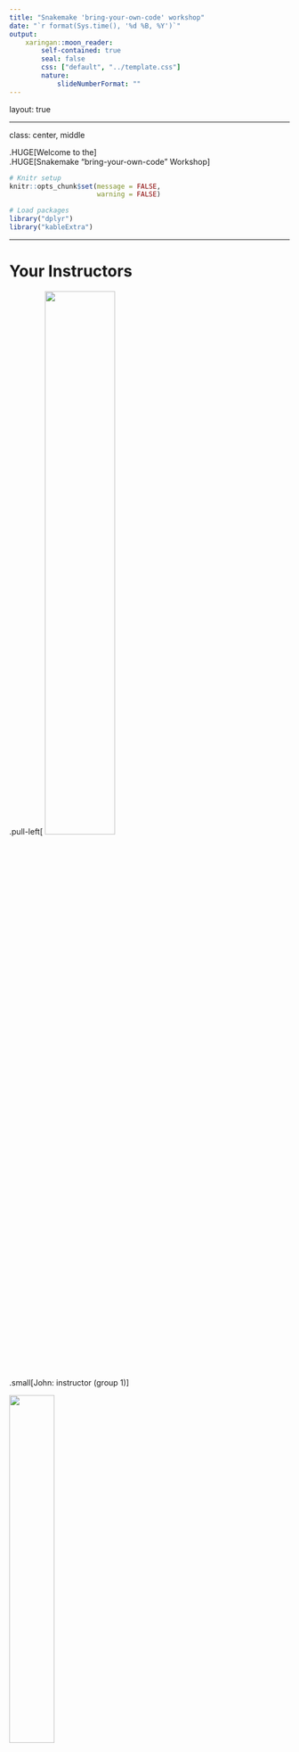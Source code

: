 ```yaml
---
title: "Snakemake 'bring-your-own-code' workshop"
date: "`r format(Sys.time(), '%d %B, %Y')`"
output:
    xaringan::moon_reader:
        self-contained: true
        seal: false
        css: ["default", "../template.css"]
        nature:
            slideNumberFormat: ""
---
```


layout: true
<div class="scilife-logo"></div>
<div class="nbis-logo"></div>

---

class: center, middle

.HUGE[Welcome to the]
<br>
.HUGE[Snakemake "bring-your-own-code" Workshop]

```r
# Knitr setup
knitr::opts_chunk$set(message = FALSE,
                      warning = FALSE)

# Load packages
library("dplyr")
library("kableExtra")
```

---

# Your Instructors

.pull-left[
<img src="john-sundh.jpg" width=50%/>
<br>
.small[John: instructor (group 1)]

<img src="per-unneberg.jpg" width=40%/>
<br>
.small[Per: instructor (group 2)]
]

.pull-right[
<img src="erik-fasterius.jpg" width=50%/>
<br>
.small[Erik: instructor (group 3)]

<img src="verena-kutschera.jpg" width=50%/>
<br>
.small[Verena: instructor & main organizer]
]

---

# Zoom etiquette

* Please keep your webcam on, unless you have problems with your internet connection

--


* Lectures
    * Please stay muted
    * If you have a question, use the raise-your-hand function (via "Participants") or write in the zoom chat


--


* Break-out rooms
    * Feel free to stay unmuted, unless there is a lot of background noise


---

# Slack

* Please join the Slack workspace (.green[nbissnakemakebyoc.slack.com], link in the email)

* Here we will post announcements and lecture slides (#.green[general] channel)

* You can ask snakemake questions in the #.green[snakemake-issues] channel

* If you are kicked out of zoom or have other zoom-related issues, contact us in the #.green[zoom-issues] channel

---

# Schedule

.center[<img src="day1.png", width=80%/>]

---

# Schedule

.center[<img src="day2.png", width=80%/>]

---

# Schedule

.center[<img src="day3.png", width=80%/>]

---

# Breakout room groups

Group 1:
* .green[John], Margherita, Jonas, Rashmi

Group 2:
* .green[Per], Prasoon, George, Valentina

Group 3:
* .green[Erik], Daniel, Johan, Julie

---

# Breakout room feedback session (today)

* You will be in a breakout room with your group (incl. instructor)

* Each of you presents their project to your group

* You have 30 minutes, incl. questions and feedback from your group

* This will hopefully help you to find a starting point to work on your project

---

# Breakout room coding sessions (days 2 and 3)

* You will be in a breakout room with your group (incl. instructor)

* There, you will each work individually on your project

* You can ask questions whenever you need help

* Your instructor will try to help, but all participants are encouraged to help each other

---

# Feedback sessions for open questions (days 2 and 3)

* At the end of each day, after the coding sessions

* In the main zoom room

* Time to discuss questions that were difficult to solve in the groups

---

class: center, middle

.HUGE[Questions?]

---
